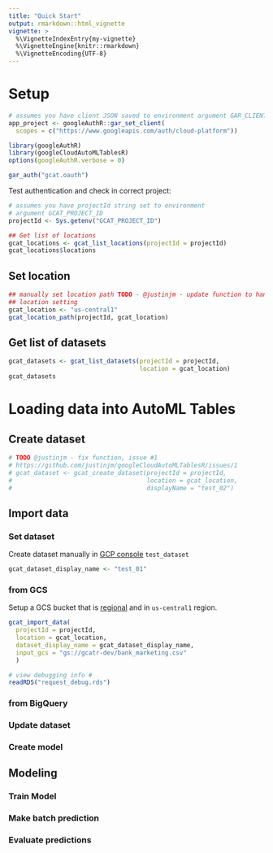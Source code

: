 ```yaml
---
title: "Quick Start"
output: rmarkdown::html_vignette
vignette: >
  %\VignetteIndexEntry{my-vignette}
  %\VignetteEngine{knitr::rmarkdown}
  %\VignetteEncoding{UTF-8}
---
```


# Setup 

```r
# assumes you have client JSON saved to environment argument GAR_CLIENT_JSON
app_project <- googleAuthR::gar_set_client(
  scopes = c("https://www.googleapis.com/auth/cloud-platform"))

library(googleAuthR)
library(googleCloudAutoMLTablesR)
options(googleAuthR.verbose = 0)

gar_auth("gcat.oauth")
```

Test authentication and check in correct project: 

```r
# assumes you have projectId string set to environment 
# argument GCAT_PROJECT_ID
projectId <- Sys.getenv("GCAT_PROJECT_ID")

## Get list of locations 
gcat_locations <- gcat_list_locations(projectId = projectId)
gcat_locations$locations
```

## Set location 

```r
## manually set location path TODO - @justinjm - update function to handle 
## location setting 
gcat_location <- "us-central1"
gcat_location_path(projectId, gcat_location)
```

## Get list of datasets 

```r
gcat_datasets <- gcat_list_datasets(projectId = projectId,
                                    location = gcat_location)
gcat_datasets
```

# Loading data into AutoML Tables 

## Create dataset 
```r
# TODO @justinjm - fix function, issue #1 
# https://github.com/justinjm/googleCloudAutoMLTablesR/issues/1  
# gcat_dataset <- gcat_create_dataset(projectId = projectId,
#                                     location = gcat_location,
#                                     displayName = "test_02")
```

## Import data 

### Set dataset 
Create dataset manually in [GCP console](https://console.cloud.google.com/automl-tables/datasets/) `test_dataset`

```r
gcat_dataset_display_name <- "test_01"
```

### from GCS 
Setup a GCS bucket that is [regional](https://cloud.google.com/automl-tables/docs/prepare#bucket_requirements) and in `us-central1` region.

```r
gcat_import_data(
  projectId = projectId,
  location = gcat_location,
  dataset_display_name = gcat_dataset_display_name,
  input_gcs = "gs://gcatr-dev/bank_marketing.csv"
  )

# view debugging info #
readRDS("request_debug.rds")
```

### from BigQuery 

### Update dataset 

### Create model 

## Modeling 

### Train Model

### Make batch prediction 

### Evaluate predictions 
